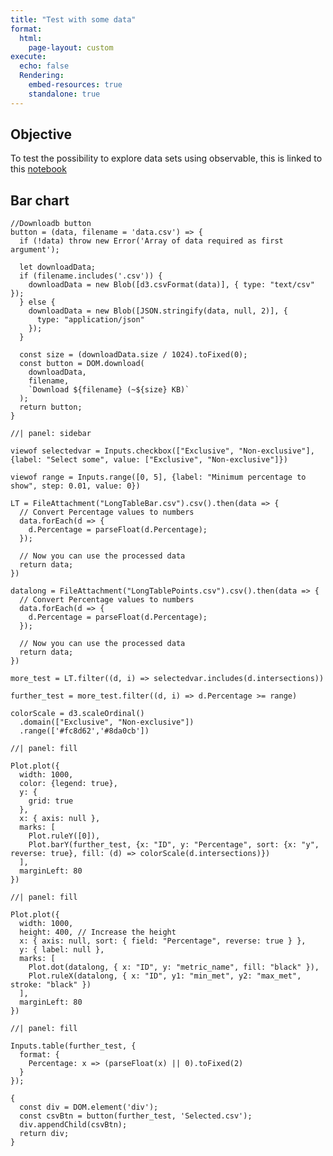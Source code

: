```yaml
---
title: "Test with some data"
format: 
  html:
    page-layout: custom
execute:
  echo: false
  Rendering:
    embed-resources: true
    standalone: true
---
```


## Objective

To test the possibility to explore data sets using observable, this is linked to this [notebook](https://observablehq.com/d/befcd4c865b3b17d)

## Bar chart
```ojs

//Downloadb button
button = (data, filename = 'data.csv') => {
  if (!data) throw new Error('Array of data required as first argument');

  let downloadData;
  if (filename.includes('.csv')) {
    downloadData = new Blob([d3.csvFormat(data)], { type: "text/csv" });
  } else {
    downloadData = new Blob([JSON.stringify(data, null, 2)], {
      type: "application/json"
    });
  }

  const size = (downloadData.size / 1024).toFixed(0);
  const button = DOM.download(
    downloadData,
    filename,
    `Download ${filename} (~${size} KB)`
  );
  return button;
}
```



```ojs
//| panel: sidebar

viewof selectedvar = Inputs.checkbox(["Exclusive", "Non-exclusive"], {label: "Select some", value: ["Exclusive", "Non-exclusive"]})

viewof range = Inputs.range([0, 5], {label: "Minimum percentage to show", step: 0.01, value: 0})
```


```ojs
LT = FileAttachment("LongTableBar.csv").csv().then(data => {
  // Convert Percentage values to numbers
  data.forEach(d => {
    d.Percentage = parseFloat(d.Percentage);
  });

  // Now you can use the processed data
  return data;
})
```

```ojs
datalong = FileAttachment("LongTablePoints.csv").csv().then(data => {
  // Convert Percentage values to numbers
  data.forEach(d => {
    d.Percentage = parseFloat(d.Percentage);
  });

  // Now you can use the processed data
  return data;
})
```




```ojs
more_test = LT.filter((d, i) => selectedvar.includes(d.intersections))
```

```ojs
further_test = more_test.filter((d, i) => d.Percentage >= range)
```

```ojs
colorScale = d3.scaleOrdinal()
  .domain(["Exclusive", "Non-exclusive"])
  .range(['#fc8d62','#8da0cb'])
```

```ojs
//| panel: fill

Plot.plot({
  width: 1000,
  color: {legend: true},
  y: {
    grid: true
  },
  x: { axis: null },
  marks: [
    Plot.ruleY([0]),
    Plot.barY(further_test, {x: "ID", y: "Percentage", sort: {x: "y", reverse: true}, fill: (d) => colorScale(d.intersections)})
  ],
  marginLeft: 80
})
```


```ojs
//| panel: fill

Plot.plot({
  width: 1000,
  height: 400, // Increase the height
  x: { axis: null, sort: { field: "Percentage", reverse: true } },
  y: { label: null },
  marks: [
    Plot.dot(datalong, { x: "ID", y: "metric_name", fill: "black" }),
    Plot.ruleX(datalong, { x: "ID", y1: "min_met", y2: "max_met", stroke: "black" })
  ],
  marginLeft: 80
})
```



```ojs
//| panel: fill
 
Inputs.table(further_test, {
  format: {
    Percentage: x => (parseFloat(x) || 0).toFixed(2)
  }
});

```

```ojs
{
  const div = DOM.element('div');
  const csvBtn = button(further_test, 'Selected.csv');
  div.appendChild(csvBtn);
  return div;
}
```

